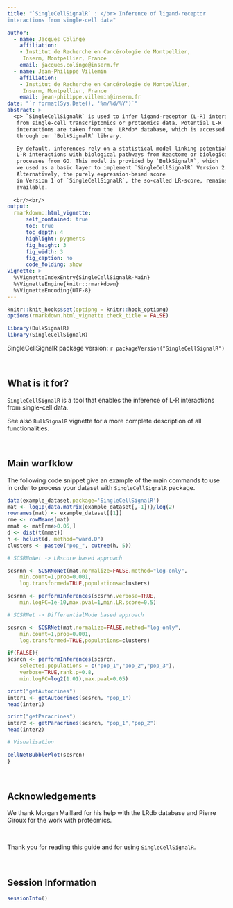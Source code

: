 ```yaml
---
title: "`SingleCellSignalR` : </br> Inference of ligand-receptor 
interactions from single-cell data"

author:
  - name: Jacques Colinge
    affiliation:
    - Institut de Recherche en Cancérologie de Montpellier,
     Inserm, Montpellier, France 
    email: jacques.colinge@inserm.fr
  - name: Jean-Philippe Villemin
    affiliation:
    - Institut de Recherche en Cancérologie de Montpellier,
     Inserm, Montpellier, France 
    email: jean-philippe.villemin@inserm.fr
date: "`r format(Sys.Date(), '%m/%d/%Y')`"
abstract: > 
  <p> `SingleCellSignalR` is used to infer ligand-receptor (L-R) interactions
   from single-cell transcriptomics or proteomics data. Potential L-R
   interactions are taken from the  LR*db* database, which is accessed
   through our `BulkSignalR` library.

   By default, inferences rely on a statistical model linking potential
   L-R interactions with biological pathways from Reactome or biological
   processes from GO. This model is provided by `BulkSignalR`, which
   we used as a basic layer to implement `SingleCellSignalR` Version 2.
   Alternatively, the purely expression-based score
   in Version 1 of `SingleCellSignalR`, the so-called LR-score, remains
   available.
   
  <br/><br/>
output: 
  rmarkdown::html_vignette:
      self_contained: true
      toc: true
      toc_depth: 4
      highlight: pygments
      fig_height: 3
      fig_width: 3
      fig_caption: no
      code_folding: show
vignette: >
  %\VignetteIndexEntry{SingleCellSignalR-Main}
  %\VignetteEngine{knitr::rmarkdown}
  %\VignetteEncoding{UTF-8}
---
```


```r
knitr::knit_hooks$set(optipng = knitr::hook_optipng)
options(rmarkdown.html_vignette.check_title = FALSE)
```

```r
library(BulkSignalR)
library(SingleCellSignalR)
```

SingleCellSignalR package version: `r packageVersion("SingleCellSignalR")`  

&nbsp;

## What is it for? 

`SingleCellSignalR` is a tool that enables the inference of L-R
interactions from single-cell data.  


See also `BulkSignalR` vignette for a more complete description
of all functionalities.

&nbsp;

## Main worfklow

The following code snippet give an example of 
the main commands to use in order to process
your dataset with `SingleCellSignalR` package.  


```r

data(example_dataset,package='SingleCellSignalR')
mat <- log1p(data.matrix(example_dataset[,-1]))/log(2)
rownames(mat) <- example_dataset[[1]]
rme <- rowMeans(mat)
mmat <- mat[rme>0.05,]
d <- dist(t(mmat))
h <- hclust(d, method="ward.D")
clusters <- paste0("pop_", cutree(h, 5))

# SCSRNoNet -> LRscore based approach

scsrnn <- SCSRNoNet(mat,normalize=FALSE,method="log-only",
    min.count=1,prop=0.001,
    log.transformed=TRUE,populations=clusters)

scsrnn <- performInferences(scsrnn,verbose=TRUE,
    min.logFC=1e-10,max.pval=1,min.LR.score=0.5)

# SCSRNet -> DifferentialMode based approach

scsrcn <- SCSRNet(mat,normalize=FALSE,method="log-only",
    min.count=1,prop=0.001,
    log.transformed=TRUE,populations=clusters)

if(FALSE){
scsrcn <- performInferences(scsrcn,
    selected.populations = c("pop_1","pop_2","pop_3"),
    verbose=TRUE,rank.p=0.8,
    min.logFC=log2(1.01),max.pval=0.05)

print("getAutocrines")
inter1 <- getAutocrines(scsrcn, "pop_1")
head(inter1)

print("getParacrines")
inter2 <- getParacrines(scsrcn, "pop_1","pop_2")
head(inter2)

# Visualisation

cellNetBubblePlot(scsrcn)
}

``` 

&nbsp;

## Acknowledgements

We thank Morgan Maillard for his help with the LRdb database and
Pierre Giroux for the work with proteomics.

&nbsp;

Thank you for reading this guide and for using `SingleCellSignalR`.

&nbsp;
    
## Session Information

```r
sessionInfo()
```
